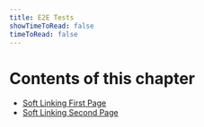 ```yaml
---
title: E2E Tests
showTimeToRead: false
timeToRead: false
---
```


# Contents of this chapter

- [Soft Linking First Page](/e2e-tests/soft-linking-first-page)
- [Soft Linking Second Page](/e2e-tests/soft-linking-second-page)
